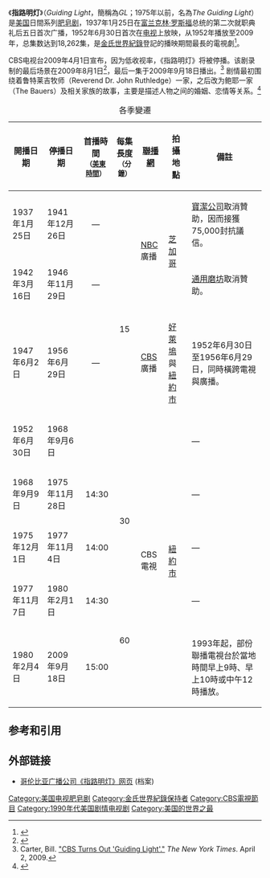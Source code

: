 {{Infobox television
| show_name           = Guiding Light
| image               = [[File:Guiding_Light_final_logo.jpg|250px]]
| caption             =  2008–2009
| alternate_titles    =
| genre               = [[肥皂剧|肥皂剧]]
| creator             = [[Irna_Phillips|Irna Phillips]]
| country             = [[美国|美国]]
| num_episodes        = NBC: 2,500<br />CBS: 15,762<br />总计: 18,262
| executive_producer  = [[Sheri_Anderson|Sheri Anderson]] (1986–1997)<br/ >Robert Calhoun (1987–1991)<br />[[Jill_Farren_Phelps|Jill Farren Phelps]] (1991–1995)<br />[[Michael_Laibson|Michael Laibson]] (1995–1996)<br />[[Paul_Rauch|Paul Rauch]] (1996–2003)<br />[[John_Conboy|John Conboy]] (2003–2004)<br />[[Ellen_Wheeler|Ellen Wheeler]] (2004–2009)
| writer              = [[Carolyn_Culliton|Carolyn Culliton]] (2002–2003)<br />[[Lloyd_Gold|Lloyd Gold]] (2002–2009)<br />[[Ellen_Weston|Ellen Weston]] (2003–2004)<br />[[David_Kreizman|David Kreizman]] (2004–2009)<br />Chris Dunn (2008–2009)<br />[[Jill_Lorie_Hurst|Jill Lorie Hurst]] (2008–2009)
| starring            = 
| company             = [[宝洁公司|宝洁公司]] (1986–2008)<br/>TeleNext Media for P&G Prod. (2008–2009)
| runtime             = 15分钟 (1937–1968)<br />30分钟 (1968–1977)<br />60分钟 (1977–2009)
| network             = [[NBC_Radio|NBC Radio]] (1937–1946)<br />[[CBS_Radio|CBS Radio]] (1947–1956)<br />[[CBS|CBS]] TV (1952–2009)
| first_aired         = '''NBC Radio:'''<br />1937年1月25日<ref name="worldrecord">{{cite web|url=http://www.guinnessworldrecords.com/records/arts_and_media/tv_shows/longest_running_tv_drama.aspx |title=Longest Running TV Drama |work=Arts & Media |publisher=[[Guinness_World_Records|Guinness World Records]] |year=2009 |deadurl=no |archiveurl=https://web.archive.org/web/20110419222504/http://www.guinnessworldrecords.com/records/arts_and_media/tv_shows/longest_running_tv_drama.aspx |archivedate=2011-04-19 }}</ref> <br />– 1946年11月29日<ref name="old-time">{{cite web |url=http://www.oldtime.us/phpBB3/viewtopic.php?f=9&p=1060 |title=The Guiding Light |work=The Original Old-Time Radio BBS |date=October 25, 2005 |deadurl=yes |archiveurl=https://web.archive.org/web/20110928025326/http://www.oldtime.us/phpBB3/viewtopic.php?f=9&p=1060 |archivedate=2011年9月28日 }}</ref><br />'''CBS Radio:'''<br />1947年6月2日<ref>{{cite web|url=http://lavender.fortunecity.com/indemnity/439/gl.html |title=A list of Guiding Light's theme songs |work=Daytime Soap Opera Theme Songs and Main Titles Page |deadurl=yes |archiveurl=https://web.archive.org/web/20090715015329/http://lavender.fortunecity.com/indemnity/439/gl.html |archivedate=2009-07-15 }}</ref> <br />– 1956年6月29日<br />'''CBS Television:'''<br />1952年6月30日
| last_aired          = 2009年9月18日
| website             = http://wayback.archive.org/web/*/http://www.cbs.com/daytime/gl
}}
《'''指路明灯'''》（''Guiding Light''，簡稱為''GL''；1975年以前，名為''The Guiding Light''）是[[美国|美国]]日間系列[[肥皂剧|肥皂剧]]，1937年1月25日在[[富兰克林·罗斯福|富兰克林·罗斯福]]总统的第二次就职典礼后五日首次广播，1952年6月30日首次在[[电视|电视]]上放映，从1952年播放至2009年，总集数达到18,262集，是[[金氏世界紀錄|金氏世界紀錄]]登記的播映期間最長的電視劇<ref>{{Cite web |url=http://news.xinhuanet.com/world/2009-09/19/content_12080026.htm |title=美国最长肥皂剧《指路明灯》播完最后一集 (新华国际) |access-date=2009-10-04 |archive-date=2016-10-10 |archive-url=https://web.archive.org/web/20161010153048/http://news.xinhuanet.com/world/2009-09/19/content_12080026.htm |dead-url=no }}</ref>。

CBS电视台2009年4月1日宣布，因为低收视率，《指路明灯》将被停播。该剧录制的最后场景在2009年8月1日<ref>{{cite news|url=http://blogs.usatoday.com/ondeadline/2009/08/guiding-light-shoots-last-episode-after-72years.html |title=Deadlink |work=USA Today |date=May 3, 2010 |accessdate=May 4, 2010 |deadurl=yes |archiveurl=https://web.archive.org/web/20090817210433/http://blogs.usatoday.com/ondeadline/2009/08/guiding-light-shoots-last-episode-after-72years.html |archivedate=2009-08-17}} </ref>，最后一集于2009年9月18日播出。<ref name="CBS Turns Out 'Guiding Light'.">Carter, Bill. [http://www.nytimes.com/2009/04/02/arts/television/02ligh.html?_r=1  "CBS Turns Out 'Guiding Light'."] {{Wayback|url=http://www.nytimes.com/2009/04/02/arts/television/02ligh.html?_r=1 |date=20191206183655 }} ''The New York Times''. April 2, 2009.</ref>
剧情最初围绕着鲁特莱吉牧师（Reverend Dr. John Ruthledge）一家，之后改为鲍耶一家（The Bauers）及相关家族的故事，主要是描述人物之间的婚姻、恋情等关系。<ref>{{Cite web |url=http://media.people.com.cn/GB/40628/4039667.html |title=探究美国的肥皂剧 |access-date=2009-09-20 |archive-url=https://web.archive.org/web/20090927081336/http://media.people.com.cn/GB/40628/4039667.html |archive-date=2009-09-27 |dead-url=yes }}</ref>

{| class="wikitable"
|+ 各季變遷
|-
! 開播日期 !! 停播日期
! 首播時間<small><br />（[[美東時間|美東時間]]）</small>
! 每集長度<small><br />（分鐘）</small>
! [[聯播網|聯播網]] !! 拍攝地點
! 備註
|-
| 1937年1月25日 || 1941年12月26日
|align="center"| —
|rowspan="4" align="center"| 15
|rowspan="2"| [[國家廣播公司|NBC]]廣播
|rowspan="2"| [[芝加哥|芝加哥]]
| [[寶潔公司|寶潔公司]]取消贊助，因而接獲75,000封抗議信。
|-
| 1942年3月16日 || 1946年11月29日
|align="center"| —
| [[通用磨坊|通用磨坊]]取消贊助。
|-
| 1947年6月2日 || 1956年6月29日
|align="center"| —
| [[哥倫比亞廣播公司|CBS]]廣播 || [[好萊塢|好萊塢]]與[[紐約市|紐約市]]
| 1952年6月30日至1956年6月29日，同時橫跨電視與廣播。
|-
| 1952年6月30日 || 1968年9月6日
|align="right"| {{nowrap|12:45}}
|rowspan="5"| CBS電視
|rowspan="5"|  [[紐約市|紐約市]]
| —
|-
| 1968年9月9日 || 1975年11月28日
|align="right"| 14:30
|rowspan="2" align="center"| 30
| —
|-
| 1975年12月1日 || 1977年11月4日
|align="right"| 14:00
| —
|-
| 1977年11月7日 || 1980年2月1日
|align="right"| 14:30
|rowspan="2" align="center"| 60
| —
|-
| 1980年2月4日 || 2009年9月18日
|align="right"| 15:00
| 1993年起，部份聯播電視台於當地時間早上9時、早上10時或中午12時播放。
|}

== 参考和引用 ==
{{Reflist}}

==外部链接==
* [http://wayback.archive.org/web/*/http://www.cbs.com/daytime/gl 哥伦比亚广播公司《指路明灯》网页] (档案)

[[Category:美国电视肥皂剧|Category:美国电视肥皂剧]]
[[Category:金氏世界紀錄保持者|Category:金氏世界紀錄保持者]]
[[Category:CBS電視節目|Category:CBS電視節目]]
[[Category:1990年代美国剧情电视剧|Category:1990年代美国剧情电视剧]]
[[Category:美国的世界之最|Category:美国的世界之最]]